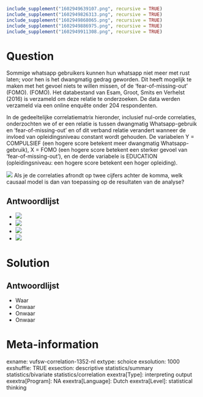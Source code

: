 ```r
include_supplement("1602949639107.png", recursive = TRUE)
include_supplement("1602949826313.png", recursive = TRUE)
include_supplement("1602949868065.png", recursive = TRUE)
include_supplement("1602949886975.png", recursive = TRUE)
include_supplement("1602949911308.png", recursive = TRUE)
```

Question
========
Sommige whatsapp gebruikers kunnen hun whatsapp niet meer met rust laten; voor hen is het dwangmatig gedrag geworden. Dit heeft mogelijk te maken met het gevoel niets te willen missen, of de 'fear-of-missing-out' (FOMO). (FOMO). Het databestand van Esam, Groot, Smits en Verhelst (2016) is verzameld om deze relatie te onderzoeken. De data werden verzameld via een online enquête onder 204 respondenten.  
  
In de gedeeltelijke correlatiematrix hieronder, inclusief nul-orde correlaties, onderzochten we of er een relatie is tussen dwangmatig Whatsapp-gebruik en 'fear-of-missing-out' en of dit verband relatie verandert wanneer de invloed van opleidingsniveau constant wordt gehouden. De variabelen Y = COMPULSIEF (een hogere score betekent meer dwangmatig Whatsapp-gebruik), X = FOMO (een hogere score betekent een sterker gevoel van 'fear-of-missing-out'), en de derde variabele is EDUCATION (opleidingsniveau: een hogere score betekent een hoger opleiding).  
  
![](1602949639107.png)
Als je de correlaties afrondt op twee cijfers achter de komma, welk causaal model is dan van toepassing op de resultaten van de analyse?

Antwoordlijst
----------
* ![](1602949826313.png)
* ![](1602949868065.png)
* ![](1602949886975.png)
* ![](1602949911308.png)

Solution
========

Antwoordlijst
----------
* Waar
* Onwaar
* Onwaar
* Onwaar

Meta-information
================
exname: vufsw-correlation-1352-nl
extype: schoice
exsolution: 1000
exshuffle: TRUE
exsection: descriptive statistics/summary statistics/bivariate statistics/correlation
exextra[Type]: interpreting output
exextra[Program]: NA
exextra[Language]: Dutch
exextra[Level]: statistical thinking

